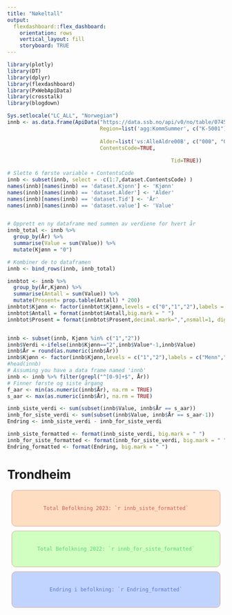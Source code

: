 ---
title: "Nøkeltall"
output: 
  flexdashboard::flex_dashboard:
    orientation: rows
    vertical_layout: fill
    storyboard: TRUE
---

```{r pakk, include=FALSE}
library(plotly)
library(DT)
library(dplyr)
library(flexdashboard)
library(PxWebApiData)
library(crosstalk)
library(blogdown)
```


```{r data, include=FALSE}
Sys.setlocale("LC_ALL", "Norwegian")
innb <- as.data.frame(ApiData("https://data.ssb.no/api/v0/no/table/07459/", 
                              Region=list('agg:KommSummer', c("K-5001")), 
    
                              Alder=list('vs:AlleAldre00B', c("000", "001", "002", "003", "004", "005", "006", "007", "008", "009", "010", "011", "012", "013", "014", "015", "016", "017", "018", "019", "020", "021", "022", "023", "024", "025", "026", "027", "028", "029", "030", "031", "032", "033", "034", "035", "036", "037", "038", "039", "040", "041", "042", "043", "044", "045", "046", "047", "048", "049", "050", "051", "052", "053", "054", "055", "056", "057", "058", "059", "060", "061", "062", "063", "064", "065", "066", "067", "068", "069", "070", "071", "072", "073", "074", "075", "076", "077", "078", "079", "080", "081", "082", "083", "084", "085", "086", "087", "088", "089", "090", "091", "092", "093", "094", "095", "096", "097", "098", "099", "100", "101", "102", "103", "104", "105+")), 
                              ContentsCode=TRUE, 
       
                                                     Tid=TRUE))


```

```{r dataprocessing, include=FALSE}
# Slette 6 første variable + ContentsCode
innb <- subset(innb, select = -c(1:7,dataset.ContentsCode) )
names(innb)[names(innb) == 'dataset.Kjonn'] <- 'Kjønn'
names(innb)[names(innb) == 'dataset.Alder'] <- 'Alder'
names(innb)[names(innb) == 'dataset.Tid'] <- 'År'
names(innb)[names(innb) == 'dataset.value'] <- 'Value'


# Opprett en ny dataframe med summen av verdiene for hvert år
innb_total <- innb %>% 
  group_by(År) %>%
  summarise(Value = sum(Value)) %>%
  mutate(Kjønn = "0")

# Kombiner de to dataframen
innb <- bind_rows(innb, innb_total)

innbtot <- innb %>% 
  group_by(År,Kjønn) %>%
  summarise(Antall = sum(Value)) %>% 
  mutate(Prosent= prop.table(Antall) * 200)
innbtot$Kjønn <- factor(innbtot$Kjønn,levels = c("0","1","2"),labels = c("I alt","Menn","Kvinner"))
innbtot$Antall = format(innbtot$Antall,big.mark = " ")
innbtot$Prosent = format(innbtot$Prosent,decimal.mark=",",nsmall=1, digits=1)


innb <- subset(innb, Kjønn %in% c("1","2"))
innb$Verdi <-ifelse(innb$Kjønn=="2",innb$Value*-1,innb$Value)
innb$År = round(as.numeric(innb$År))
innb$Kjønn <- factor(innb$Kjønn,levels = c("1","2"),labels = c("Menn","Kvinner"))
#head(innb)
# Assuming you have a data frame named 'innb'
innb <- innb %>% filter(grepl("^[0-9]+$", År))
# Finner første og siste årgang
f_aar <- min(as.numeric(innb$År), na.rm = TRUE)
s_aar <- max(as.numeric(innb$År), na.rm = TRUE)

innb_siste_verdi <- sum(subset(innb$Value, innb$År == s_aar))
innb_for_siste_verdi <- sum(subset(innb$Value, innb$År == s_aar-1))
Endring <- innb_siste_verdi - innb_for_siste_verdi

innb_siste_formatted <- format(innb_siste_verdi, big.mark = " ")
innb_for_siste_formatted <- format(innb_for_siste_verdi, big.mark = " ")
Endring_formatted <- format(Endring, big.mark = " ")

```


<style>
.info-box {
  padding: 20px;
  margin: 10px;
  border: 1px solid #E0A899;
  border-radius: 10px;
  text-align: center;
}

#box1 { background-color: #FFDDC1; color: #D45A59; }
#box2 { background-color: #D1FFC1; color: #59D47A; }
#box3 { background-color: #C1D4FF; color: #5978D4; }
</style>


# Trondheim
<div class="row">
  <div class="col-md-4 info-box" id="box1">
    Total Befolkning 2023: `r innb_siste_formatted`
  </div>
  <div class="col-md-4 info-box" id="box2">
    Total Befolkning 2022: `r innb_for_siste_formatted`
  </div>
  <div class="col-md-4 info-box" id="box3">
    Endring i befolkning: `r Endring_formatted`
  </div>
</div>